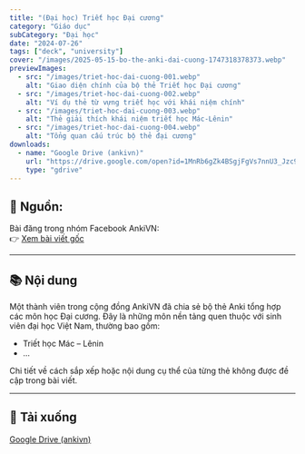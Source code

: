 ```yaml
---
title: "(Đại học) Triết học Đại cương"
category: "Giáo dục"
subCategory: "Đại học"
date: "2024-07-26"
tags: ["deck", "university"]
cover: "/images/2025-05-15-bo-the-anki-dai-cuong-1747318378373.webp"
previewImages:
  - src: "/images/triet-hoc-dai-cuong-001.webp"
    alt: "Giao diện chính của bộ thẻ Triết học Đại cương"
  - src: "/images/triet-hoc-dai-cuong-002.webp"
    alt: "Ví dụ thẻ từ vựng triết học với khái niệm chính"
  - src: "/images/triet-hoc-dai-cuong-003.webp"
    alt: "Thẻ giải thích khái niệm triết học Mác-Lênin"
  - src: "/images/triet-hoc-dai-cuong-004.webp"
    alt: "Tổng quan cấu trúc bộ thẻ đại cương"
downloads:
  - name: "Google Drive (ankivn)"
    url: "https://drive.google.com/open?id=1MnRb6gZk4BSgjFgVs7nnU3_Jzc9eRvo6&usp=drive_fs"
    type: "gdrive"
---
```



## 📝 Nguồn:

Bài đăng trong nhóm Facebook AnkiVN:  
👉 [Xem bài viết gốc](https://www.facebook.com/groups/ankivocabulary/posts/1666565020769815/)

---

## 📚 Nội dung

Một thành viên trong cộng đồng AnkiVN đã chia sẻ bộ thẻ Anki tổng hợp các môn học Đại cương. Đây là những môn nền tảng quen thuộc với sinh viên đại học Việt Nam, thường bao gồm:

- Triết học Mác – Lênin  
- ...

Chi tiết về cách sắp xếp hoặc nội dung cụ thể của từng thẻ không được đề cập trong bài viết.

---

## 🔗 Tải xuống

[Google Drive (ankivn)](https://drive.google.com/open?id=1MnRb6gZk4BSgjFgVs7nnU3_Jzc9eRvo6&usp=drive_fs)